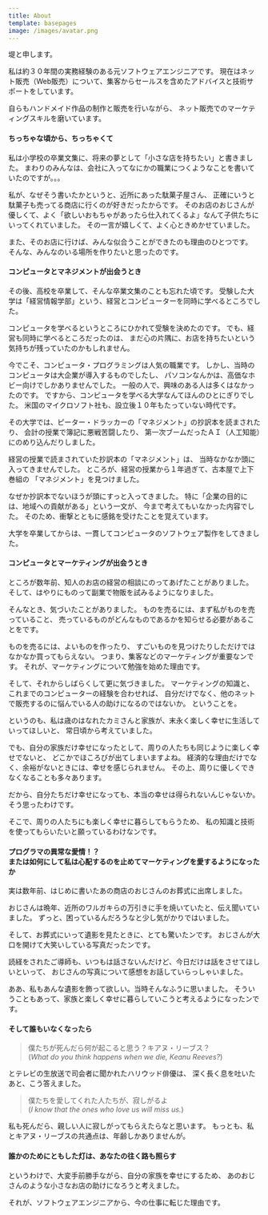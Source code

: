 ```yaml
---
title: About
template: basepages
image: /images/avatar.png
---
```


堤と申します。

私は約３０年間の実務経験のある元ソフトウェアエンジニアです。
現在はネット販売（Web販売）について、集客からセールスを含めたアドバイスと技術サポートをしています。

<div className="max-w-24 m-auto">
    <Avatar />
</div>

自らもハンドメイド作品の制作と販売を行いながら、
ネット販売でのマーケティングスキルを磨いています。

#### ちっちゃな頃から、ちっちゃくて

私は小学校の卒業文集に、将来の夢として「小さな店を持ちたい」と書きました。
まわりのみんなは、会社に入ってなにかの職業につくようなことを書いていたのですが。。。

私が、なぜそう書いたかというと、近所にあった駄菓子屋さん、
正確にいうと駄菓子も売ってる商店に行くのが好きだったからです。
そのお店のおじさんが優しくて、よく「欲しいおもちゃがあったら仕入れてくるよ」なんて子供たちにいってくれていました。
その一言が嬉しくて、よく心ときめかせていました。

また、そのお店に行けば、みんな似合うことができたのも理由のひとつです。
そんな、みんなのいる場所を作りたいと思ったのです。

#### コンピュータとマネジメントが出会うとき

その後、高校を卒業して、そんな卒業文集のことも忘れた頃です。
受験した大学は「経営情報学部」という、経営とコンピューターを同時に学べるところでした。

コンピュータを学べるというところにひかれて受験を決めたのです。
でも、経営も同時に学べるところだったのは、
まだ心の片隅に、お店を持ちたいという気持ちが残っていたのかもしれません。

今でこそ、コンピュータ・プログラミングは人気の職業です。
しかし、当時のコンピュータは大企業が導入するものでしたし、
パソコンなんかは、高価なホビー向けでしかありませんでした。
一般の人で、興味のある人は多くはなかったのです。
ですから、コンピュータを学べる大学なんてほんのひとにぎりでした。
米国のマイクロソフト社も、設立後１０年もたっていない時代です。

その大学では、ピーター・ドラッカーの「マネジメント」の抄訳本を読まされたり、
会計の授業で簿記に悪戦苦闘したり、
第一次ブームだったＡＩ（人工知能）にのめり込んだりしました。

経営の授業で読まされていた抄訳本の「マネジメント」は、
当時なかなか頭に入ってきませんでした。
ところが、経営の授業から１年過ぎて、古本屋で上下巻組の
「マネジメント」を見つけました。

なぜか抄訳本でないほうが頭にすっと入ってきました。
特に「企業の目的には、地域への貢献がある」という一文が、
今まで考えてもいなかった内容でした。
そのため、衝撃とともに感銘を受けたことを覚えています。

大学を卒業してからは、一貫してコンピュータのソフトウェア製作をしてきました。

#### コンピュータとマーケティングが出会うとき

ところが数年前、知人のお店の経営の相談にのってあげたことがありました。
そして、はやりにものって副業で物販を試みるようになりました。

そんなとき、気づいたことがありました。
ものを売るには、まず私がものを売っていること、
売っているものがどんなものであるかを知らせる必要があることをです。

ものを売るには、よいものを作ったり、
すごいものを見つけたりしただけではなかなか買ってもらえない。
つまり、集客などのマーケティングが重要なンです。
それが、マーケティングについて勉強を始めた理由です。

そして、それからしばらくして更に気づきました。
マーケティングの知識と、これまでのコンピューターの経験を合わせれば、
自分だけでなく、他のネットで販売するのに悩んでいる人の助けになるのではないか。
ということを。

というのも、私は歳のはなれたカミさんと家族が、末永く楽しく幸せに生活していってほしいと、
常日頃から考えていました。

でも、自分の家族だけ幸せになったとして、周りの人たちも同じように楽しく幸せでないと、
どこかでほころびが出てしまいますよね。
経済的な理由だけでなく、余裕がないときには、幸せを感じられません。
その上、周りに優しくできなくなることも多々あります。

だから、自分たちだけ幸せになっても、本当の幸せは得られないんじゃないか。
そう思ったわけです。

そこで、周りの人たちにも楽しく幸せに暮らしてもらうため、
私の知識と技術を使ってもらいたいと願っているわけなンです。

#### プログラマの異常な愛情！？<br/>または如何にして私は心配するのを止めてマーケティングを愛するようになったか

実は数年前、はじめに書いたあの商店のおじさんのお葬式に出席しました。

おじさんは晩年、近所のワルガキらの万引きに手を焼いていたと、伝え聞いていました。
ずっと、困っているんだろうなと少し気がかりではいました。

そして、お葬式にいって遺影を見たときに、とても驚いたンです。
おじさんが大口を開けて大笑いしている写真だったンです。

読経をされたご導師も、いつもは話さないんだけど、今日だけは話をさせてほしいといって、
おじさんの写真について感想をお話していらっしゃいました。

ああ、私もあんな遺影を飾って欲しい。当時そんなふうに思いました。
そういうこともあって、家族と楽しく幸せに暮らしていこうと考えるようになったンです。

#### そして誰もいなくなったら

>    僕たちが死んだら何が起こると思う？キアヌ・リーブス？<br/>
>    (_What do you think happens when we die, Keanu Reeves?_)

とテレビの生放送で司会者に聞かれたハリウッド俳優は、
深く長く息を吐いたあと、こう答えました。

>    僕たちを愛してくれた人たちが、寂しがるよ<br/>
>    (_I know that the ones who love us will miss us._)

私も死んだら、親しい人に寂しがってもらえたらなと思います。
もっとも、私とキアヌ・リーブスの共通点は、年齢しかありませんが。

#### 誰かのためにともした灯は、あなたの往く路も照らす

というわけで、大変手前勝手ながら、自分の家族を幸せにするため、
あのおじさんのような小さなお店の助けになろうと考えました。

それが、ソフトウェアエンジニアから、今の仕事に転じた理由です。
